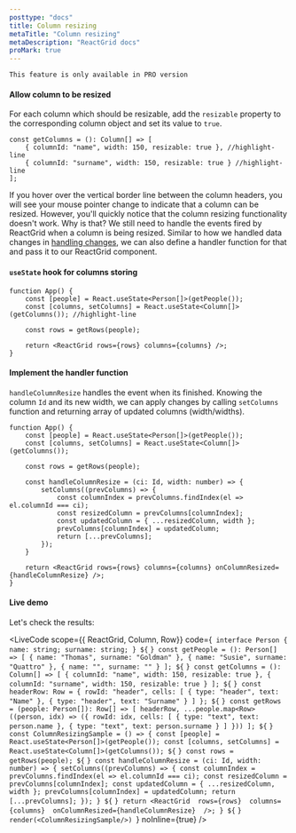 ```yaml
---
posttype: "docs"
title: Column resizing
metaTitle: "Column resizing"
metaDescription: "ReactGrid docs"
proMark: true
---
```



<Callout color="warning">
	
	This feature is only available in PRO version
</Callout>

#### Allow column to be resized

For each column which should be resizable, add the `resizable` property
to the corresponding column object and set its value to `true`.

```tsx
const getColumns = (): Column[] => [
    { columnId: "name", width: 150, resizable: true }, //highlight-line
    { columnId: "surname", width: 150, resizable: true } //highlight-line
];
```

If you hover over the vertical border line between the column headers,
you will see your mouse pointer change to indicate that a column can be resized.
However, you'll quickly notice that the column resizing functionality doesn't work.
Why is that? We still need to handle the events fired by ReactGrid when a column is being resized.
Similar to how we handled data changes in [handling changes](/docs/3.1/2-implementing-core-features/1-handling-changes/),
we can also define a handler function for that and pass it to our ReactGrid component.

#### `useState` hook for columns storing

```tsx
function App() {
    const [people] = React.useState<Person[]>(getPeople());
    const [columns, setColumns] = React.useState<Column[]>(getColumns()); //highlight-line

    const rows = getRows(people);

    return <ReactGrid rows={rows} columns={columns} />;
}
```

#### Implement the handler function

`handleColumnResize` handles the event when its finished. Knowing the column `Id` and its new width, we can apply
changes by calling `setColumns` function and returning array of updated columns (width/widths).

```tsx
function App() {
    const [people] = React.useState<Person[]>(getPeople());
    const [columns, setColumns] = React.useState<Column[]>(getColumns());

    const rows = getRows(people);

    const handleColumnResize = (ci: Id, width: number) => {
        setColumns((prevColumns) => {
            const columnIndex = prevColumns.findIndex(el => el.columnId === ci);
            const resizedColumn = prevColumns[columnIndex];
            const updatedColumn = { ...resizedColumn, width };
            prevColumns[columnIndex] = updatedColumn;
            return [...prevColumns];
        });
    }

    return <ReactGrid rows={rows} columns={columns} onColumnResized={handleColumnResize} />;
}
```

#### Live demo

Let's check the results:


<LiveCode 
scope={{ ReactGrid, Column, Row}}
  code={`
  interface Person {
  name: string;
  surname: string;
}
${` `}
const getPeople = (): Person[] => [
  { name: "Thomas", surname: "Goldman" },
  { name: "Susie", surname: "Quattro" },
  { name: "", surname: "" }
];
${` `}
const getColumns = (): Column[] => [
  { columnId: "name", width: 150, resizable: true },
  { columnId: "surname", width: 150, resizable: true }
];
${` `}
const headerRow: Row = {
  rowId: "header",
  cells: [
    { type: "header", text: "Name" },
    { type: "header", text: "Surname" }
  ]
};
${` `}
const getRows = (people: Person[]): Row[] => [
  headerRow,
  ...people.map<Row>((person, idx) => ({
    rowId: idx,
    cells: [
      { type: "text", text: person.name },
      { type: "text", text: person.surname }
    ]
  }))
];
${` `}
const ColumnResizingSample = () => {
  const [people] = React.useState<Person[]>(getPeople());
  const [columns, setColumns] = React.useState<Column[]>(getColumns());
  ${` `}
  const rows = getRows(people);
  ${` `}
  const handleColumnResize = (ci: Id, width: number) => {
    setColumns((prevColumns) => {
      const columnIndex = prevColumns.findIndex(el => el.columnId === ci);
      const resizedColumn = prevColumns[columnIndex];
      const updatedColumn = { ...resizedColumn, width };
      prevColumns[columnIndex] = updatedColumn;
      return [...prevColumns];
    });
  }
  ${` `}
  return <ReactGrid 
    rows={rows} 
    columns={columns} 
    onColumnResized={handleColumnResize} 
  />;
}
${` `}
render(<ColumnResizingSample/>)
`}
  noInline={true}
/> 
